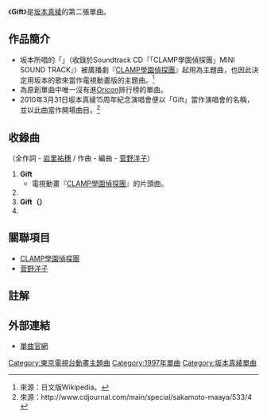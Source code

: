 {{Infobox song
| name       = Gift
| type       = [[單曲|單曲]]
| artist     = [[坂本真绫|坂本真绫]]
| from_album = 
| cover      = 
| B-side     = {{lang|ja|君に会いにいこう}}
| released   = 1997年9月22日
| recorded   = 1997年
| genre      = [[J-POP|J-POP]]
| length     = 
| label      = [[Victor_Entertainment_Inc.|Victor Entertainment Inc.]]
| producer   = [[菅野洋子|菅野洋子]]
| chart_position = 
| prev_title = [[不需要約定|不需要約定]]
| prev_year  = 1996
| next_title = [[奇蹟之海|奇蹟之海]]
| next_year  = 1998
}}
《'''Gift'''》是[[坂本真綾|坂本真綾]]的第二張單曲。

== 作品簡介 ==
* 坂本所唱的「{{lang|ja|ボクらの歴史}}」（收錄於Soundtrack CD『「CLAMP學園偵探團」MINI SOUND TRACK』）被廣播劇『[[CLAMP學園偵探團|CLAMP學園偵探團]]』起用為主題曲，也因此決定用坂本的歌來當作電視動畫版的主題曲。<ref>來源：日文版Wikipedia。</ref>
* 為原創單曲中唯一沒有進[[Oricon|Oricon]]排行榜的單曲。
* 2010年3月31日坂本真綾15周年紀念演唱會便以「Gift」當作演唱會的名稱，並以此曲當作開場曲目。<ref>來源：http://www.cdjournal.com/main/special/sakamoto-maaya/533/4 {{Wayback|url=http://www.cdjournal.com/main/special/sakamoto-maaya/533/4 |date=20191129130100 }}</ref>
 
== 收錄曲 ==
（全作詞 - [[岩里祐穗|岩里祐穗]] / 作曲・編曲 - [[菅野洋子|菅野洋子]]）
# '''Gift'''
#* 電視動畫『[[CLAMP學園偵探團|CLAMP學園偵探團]]』的片頭曲。
# '''{{lang|ja|君に会いにいこう}}'''
# '''Gift（{{lang|ja|オリジナル・カラオケ}}）'''
# '''{{lang|ja|君に会いにいこう（オリジナル・カラオケ）}}'''

== 關聯項目 ==
* [[CLAMP學園偵探團|CLAMP學園偵探團]]
* [[菅野洋子|菅野洋子]]

== 註解 ==
{{Reflist}}

== 外部連結 ==
* {{ja icon}}[http://www.jvcmusic.co.jp/maaya/disco/s30035.html 單曲官網] {{Wayback|url=http://www.jvcmusic.co.jp/maaya/disco/s30035.html |date=20200813093343 }}
 
{{Single-stub}}

{{坂本真綾}}

{{DEFAULTSORT:Gift}}

[[Category:東京電視台動畫主題曲|Category:東京電視台動畫主題曲]]
[[Category:1997年單曲|Category:1997年單曲]]
[[Category:坂本真綾單曲|Category:坂本真綾單曲]]